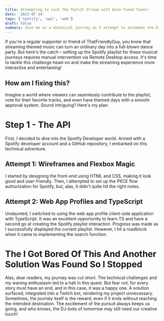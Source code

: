 ```yaml
---
title: Attempting to rock the Twitch Stream with Auto-Tuned Tunes!
date: '2023-07-14'
tags: ['spotify', 'api', 'web']
draft: false
summary: Join me on a whimsical journey as I attempt to automate the DJ-ing process on Twitch, transforming a tedious manual setup into an interactive, community-powered music extravaganza.
---
```


If you're a regular supporter or friend of ThatFriendlyGuy, you know that streaming themed music can turn an ordinary day into a full-blown dance party. But here's the catch – setting up the Spotify playlist for these musical journeys requires manual intervention via Remote Desktop access. It's time to tackle this challenge head-on and make the streaming experience more interactive and entertaining!

## How am I fixing this?

Imagine a world where viewers can seamlessly contribute to the playlist, vote for their favorite tracks, and even have themed days with a smooth approval system. Sound intriguing? Here's my plan:

# Step 1 - The API

First, I decided to dive into the Spotify Developer world. Armed with a Spotify developer account and a GitHub repository, I embarked on this technical adventure.

## Attempt 1: Wireframes and Flexbox Magic

I started by designing the front-end using HTML and CSS, making it look good and user-friendly. Then, I attempted to set up the PKCE flow authorization for Spotify, but, alas, it didn't quite hit the right notes.

## Attempt 2: Web App Profiles and TypeScript

Undaunted, I switched to using the web app profile client-side application with TypeScript. It was an excellent opportunity to learn TS and have a second go at creating the Spotify playlist interaction. Progress was made as I successfully displayed the current playlist. However, I hit a roadblock when it came to implementing the search function.

# The I Got Bored Of This And Another Solution Was Found So I Stopped

Alas, dear readers, my journey was cut short. The technical challenges and my waning enthusiasm led to a halt in this quest. But fear not, for every story must have an end, and in this case, it was a happy one. A solution surfaced, integrated into a Twitch bot, rendering my project unnecessary. Sometimes, the journey itself is the reward, even if it ends without reaching the intended destination. The excitement of the pursuit always keeps us going, and who knows, the DJ-bots of tomorrow may still need our creative touch!
